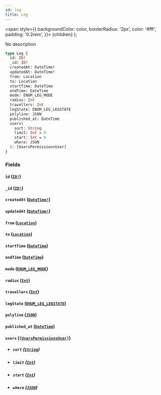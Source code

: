 ```yaml
---
id: leg
title: Leg
---
```


<span
style={{
      backgroundColor: color,
      borderRadius: '2px',
      color: '#fff',
      padding: '0.2rem',
    }}>
{children}
</span>
);

No description

```graphql
type Leg {
  id: ID!
  _id: ID!
  createdAt: DateTime!
  updatedAt: DateTime!
  from: Location
  to: Location
  startTime: DateTime
  endTime: DateTime
  mode: ENUM_LEG_MODE
  radius: Int
  travellers: Int
  legState: ENUM_LEG_LEGSTATE
  polyline: JSON
  published_at: DateTime
  users(
    sort: String
    limit: Int = 0
    start: Int = 0
    where: JSON
  ): [UsersPermissionsUser]
}
```

### Fields

#### `id` ([`ID!`](/v1/scalars/id))

#### `_id` ([`ID!`](/v1/scalars/id))

#### `createdAt` ([`DateTime!`](/v1/scalars/date-time))

#### `updatedAt` ([`DateTime!`](/v1/scalars/date-time))

#### `from` ([`Location`](/v1/objects/location))

#### `to` ([`Location`](/v1/objects/location))

#### `startTime` ([`DateTime`](/v1/scalars/date-time))

#### `endTime` ([`DateTime`](/v1/scalars/date-time))

#### `mode` ([`ENUM_LEG_MODE`](/v1/enums/enum-leg-mode))

#### `radius` ([`Int`](/v1/scalars/int))

#### `travellers` ([`Int`](/v1/scalars/int))

#### `legState` ([`ENUM_LEG_LEGSTATE`](/v1/enums/enum-leg-legstate))

#### `polyline` ([`JSON`](/v1/scalars/json))

#### `published_at` ([`DateTime`](/v1/scalars/date-time))

#### `users` ([`[UsersPermissionsUser]`](/v1/objects/users-permissions-user))

- ##### `sort` ([`String`](/v1/scalars/string))

- ##### `limit` ([`Int`](/v1/scalars/int))

- ##### `start` ([`Int`](/v1/scalars/int))

- ##### `where` ([`JSON`](/v1/scalars/json))
